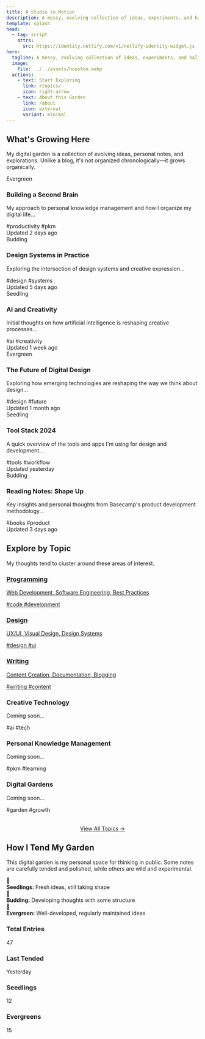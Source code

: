 ```yaml
---
title: A Studio in Motion
description: A messy, evolving collection of ideas, experiments, and half-finished brilliance—because staying in one lane was never the plan.
template: splash
head:
  - tag: script
    attrs:
      src: https://identity.netlify.com/v1/netlify-identity-widget.js
hero:
  tagline: A messy, evolving collection of ideas, experiments, and half-finished brilliance—because staying in one lane was never the plan.
  image:
    file: ../../assets/houston.webp
  actions:
    - text: Start Exploring
      link: /topics/
      icon: right-arrow
    - text: About this Garden
      link: /about
      icon: external
      variant: minimal
---
```



## What's Growing Here

My digital garden is a collection of evolving ideas, personal notes, and explorations. Unlike a blog, it's not organized chronologically—it grows organically.

<Tabs>
  <TabItem label="Recently Updated">
    <CardGrid stagger>
      <Card className="garden-card">
        <div class="garden-tag evergreen">Evergreen</div>
        <h3>Building a Second Brain</h3>
        <p>My approach to personal knowledge management and how I organize my digital life...</p>
        <div class="note-meta">
          <div class="tags">
            <span>#productivity</span>
            <span>#pkm</span>
          </div>
          <div class="updated">Updated 2 days ago</div>
        </div>
      </Card>
      <Card className="garden-card">
        <div class="garden-tag budding">Budding</div>
        <h3>Design Systems in Practice</h3>
        <p>Exploring the intersection of design systems and creative expression...</p>
        <div class="note-meta">
          <div class="tags">
            <span>#design</span>
            <span>#systems</span>
          </div>
          <div class="updated">Updated 5 days ago</div>
        </div>
      </Card>
      <Card className="garden-card">
        <div class="garden-tag seedling">Seedling</div>
        <h3>AI and Creativity</h3>
        <p>Initial thoughts on how artificial intelligence is reshaping creative processes...</p>
        <div class="note-meta">
          <div class="tags">
            <span>#ai</span>
            <span>#creativity</span>
          </div>
          <div class="updated">Updated 1 week ago</div>
        </div>
      </Card>
    </CardGrid>
  </TabItem>
  <TabItem label="Essays">
    <CardGrid stagger>
      <Card className="garden-card">
        <div class="garden-tag evergreen">Evergreen</div>
        <h3>The Future of Digital Design</h3>
        <p>Exploring how emerging technologies are reshaping the way we think about design...</p>
        <div class="note-meta">
          <div class="tags">
            <span>#design</span>
            <span>#future</span>
          </div>
          <div class="updated">Updated 1 month ago</div>
        </div>
      </Card>
    </CardGrid>
  </TabItem>
  <TabItem label="Quick Notes">
    <CardGrid stagger>
      <Card className="garden-card">
        <div class="garden-tag seedling">Seedling</div>
        <h3>Tool Stack 2024</h3>
        <p>A quick overview of the tools and apps I'm using for design and development...</p>
        <div class="note-meta">
          <div class="tags">
            <span>#tools</span>
            <span>#workflow</span>
          </div>
          <div class="updated">Updated yesterday</div>
        </div>
      </Card>
      <Card className="garden-card">
        <div class="garden-tag budding">Budding</div>
        <h3>Reading Notes: Shape Up</h3>
        <p>Key insights and personal thoughts from Basecamp's product development methodology...</p>
        <div class="note-meta">
          <div class="tags">
            <span>#books</span>
            <span>#product</span>
          </div>
          <div class="updated">Updated 3 days ago</div>
        </div>
      </Card>
    </CardGrid>
  </TabItem>
</Tabs>

## Explore by Topic

My thoughts tend to cluster around these areas of interest.

<div class="topic-grid">
  <Card className="garden-card topic-card">
    <a href="/topics/programming/">
      <h3>Programming</h3>
      <p>Web Development, Software Engineering, Best Practices</p>
      <div class="note-meta">
        <div class="tags">
          <span>#code</span>
          <span>#development</span>
        </div>
      </div>
    </a>
  </Card>
  <Card className="garden-card topic-card">
    <a href="/topics/design/">
      <h3>Design</h3>
      <p>UX/UI, Visual Design, Design Systems</p>
      <div class="note-meta">
        <div class="tags">
          <span>#design</span>
          <span>#ui</span>
        </div>
      </div>
    </a>
  </Card>
  <Card className="garden-card topic-card">
    <a href="/topics/writing/">
      <h3>Writing</h3>
      <p>Content Creation, Documentation, Blogging</p>
      <div class="note-meta">
        <div class="tags">
          <span>#writing</span>
          <span>#content</span>
        </div>
      </div>
    </a>
  </Card>
  <Card className="garden-card topic-card">
    <h3>Creative Technology</h3>
    <p>Coming soon...</p>
    <div class="note-meta">
      <div class="tags">
        <span>#ai</span>
        <span>#tech</span>
      </div>
    </div>
  </Card>
  <Card className="garden-card topic-card">
    <h3>Personal Knowledge Management</h3>
    <p>Coming soon...</p>
    <div class="note-meta">
      <div class="tags">
        <span>#pkm</span>
        <span>#learning</span>
      </div>
    </div>
  </Card>
  <Card className="garden-card topic-card">
    <h3>Digital Gardens</h3>
    <p>Coming soon...</p>
    <div class="note-meta">
      <div class="tags">
        <span>#garden</span>
        <span>#growth</span>
      </div>
    </div>
  </Card>
</div>

<div style="text-align: center; margin-top: 2rem;">
  <a href="/topics/" class="button">View All Topics →</a>
</div>

## How I Tend My Garden

This digital garden is my personal space for thinking in public. Some notes are carefully tended and polished, while others are wild and experimental.

<div class="garden-info">
  <div class="growth-stages-list">
    <div class="stage-item">
      <span class="stage-icon seedling">🌱</span>
      <div class="stage-info">
        <strong>Seedlings:</strong> Fresh ideas, still taking shape
      </div>
    </div>
    <div class="stage-item">
      <span class="stage-icon budding">🌿</span>
      <div class="stage-info">
        <strong>Budding:</strong> Developing thoughts with some structure
      </div>
    </div>
    <div class="stage-item">
      <span class="stage-icon evergreen">🌳</span>
      <div class="stage-info">
        <strong>Evergreen:</strong> Well-developed, regularly maintained ideas
      </div>
    </div>
  </div>

  <Card className="garden-stats">
    <div class="stats-grid">
      <div class="stat">
        <h3>Total Entries</h3>
        <p>47</p>
      </div>
      <div class="stat">
        <h3>Last Tended</h3>
        <p>Yesterday</p>
      </div>
      <div class="stat">
        <h3>Seedlings</h3>
        <p>12</p>
      </div>
      <div class="stat">
        <h3>Evergreens</h3>
        <p>15</p>
      </div>
    </div>
  </Card>
</div>
